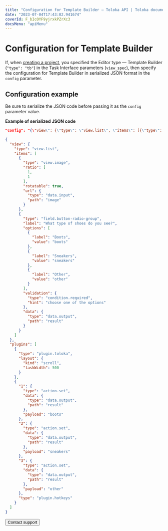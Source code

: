 ```yaml
---
title: "Configuration for Template Builder — Toloka API | Toloka documentation"
date: "2023-07-04T17:43:02.941674"
coverId: F_bIcOYF9yjrxkPZrXc3
docsMenu: "apiMenu"
---
```


# Configuration for Template Builder

If, when [creating a project](https://toloka.ai/docs/api/api-reference/#post-/projects), you specified the Editor type — Template Builder (`"type": "tb"`) in the Task Interface parameters (`view_spec`), then specify the configuration for Template Builder in serialized JSON format in the `config` parameter.

## Configuration example

<Note mode="restriction" title="Alert">

Be sure to serialize the JSON code before passing it as the `config` parameter value.

</Note>

**Example of serialized JSON code**

```json
"config": "{\"view\": {\"type\": \"view.list\", \"items\": [{\"type\": \"view.image\", \"ratio\": [1, 1], \"rotatable\": true, \"url\": {\"type\": \"data.input\", \"path\": \"image\"}}, {\"type\": \"field.button-radio-group\", \"label\": \"What type of shoes do you see?\", \"options\": [{\"label\": \"Boots\", \"value\": \"boots\" }, {\"label\": \"Sneakers\", \"value\": \"sneakers\"}, {\"label\": \"Other\", \"value\": \"other\"}], \"validation\": {\"type\": \"condition.required\", \"hint\": \"choose one of the options\"}, \"data\": {\"type\": \"data.output\", \"path\": \"result\"}}]}, \"plugins\": [{\"type\": \"plugin.toloka\", \"layout\": {\"kind\": \"scroll\", \"taskWidth\": 500}}, {\"1\": {\"type\": \"action.set\", \"data\": {\"type\": \"data.output\", \"path\": \"result\"}, \"payload\": \"boots\"}, \"2\": {\"type\": \"action.set\", \"data\": {\"type\": \"data.output\", \"path\": \"result\"}, \"payload\": \"sneakers\"}, \"3\": {\"type\": \"action.set\", \"data\": {\"type\": \"data.output\", \"path\": \"result\"}, \"payload\": \"other\"}, \"type\": \"plugin.hotkeys\"}]}"
```

<Cut title="JSON code from the example above before serialization">

```json
{
  "view": {
    "type": "view.list",
    "items": [
      {
        "type": "view.image",
        "ratio": [
          1,
          1
        ],
        "rotatable": true,
        "url": {
          "type": "data.input",
          "path": "image"
        }
      },
      {
        "type": "field.button-radio-group",
        "label": "What type of shoes do you see?",
        "options": [
          {
            "label": "Boots",
            "value": "boots"
          },
          {
            "label": "Sneakers",
            "value": "sneakers"
          },
          {
            "label": "Other",
            "value": "other"
          }
        ],
        "validation": {
          "type": "condition.required",
          "hint": "choose one of the options"
        },
        "data": {
          "type": "data.output",
          "path": "result"
        }
      }
    ]
  },
  "plugins": [
    {
      "type": "plugin.toloka",
      "layout": {
        "kind": "scroll",
        "taskWidth": 500
      }
    },
    {
      "1": {
        "type": "action.set",
        "data": {
          "type": "data.output",
          "path": "result"
        },
        "payload": "boots"
      },
      "2": {
        "type": "action.set",
        "data": {
          "type": "data.output",
          "path": "result"
        },
        "payload": "sneakers"
      },
      "3": {
        "type": "action.set",
        "data": {
          "type": "data.output",
          "path": "result"
        },
        "payload": "other"
      },
      "type": "plugin.hotkeys"
    }
  ]
}
```

</Cut>

<Button view="defaultInverse" size="l" type="link" url="/docs/guide/troubleshooting/support?form-source=api-tb-config">Contact support</Button>